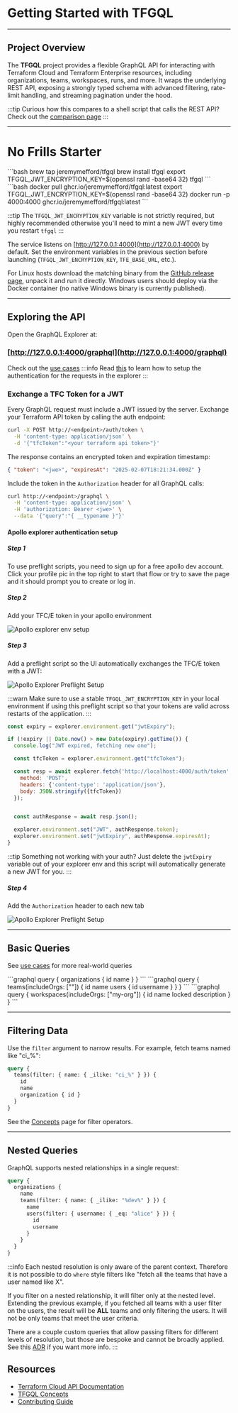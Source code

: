 
# Getting Started with TFGQL

---

## Project Overview

The **TFGQL** project provides a flexible GraphQL API for interacting with Terraform Cloud and Terraform Enterprise resources, including organizations, teams, workspaces, runs, and more. It wraps the underlying REST API, exposing a strongly typed schema with advanced filtering, rate-limit handling, and streaming pagination under the hood.

:::tip
Curious how this compares to a shell script that calls the REST API?  Check out the [comparison page](Concepts/direct-vs-graphql.md)
:::

---
# No Frills Starter

<Tabs>
  <TabItem value="brew" label="Homebrew" default>
    ```bash
    brew tap jeremymefford/tfgql
    brew install tfgql
    export TFGQL_JWT_ENCRYPTION_KEY=$(openssl rand -base64 32)
    tfgql
    ```
  </TabItem>
  <TabItem value="container" label="Docker">
    ```bash
    docker pull ghcr.io/jeremymefford/tfgql:latest
    export TFGQL_JWT_ENCRYPTION_KEY=$(openssl rand -base64 32)
    docker run -p 4000:4000 ghcr.io/jeremymefford/tfgql:latest
    ```
  </TabItem>
</Tabs>

:::tip
The `TFGQL_JWT_ENCRYPTION_KEY` variable is not strictly required, but highly recommended otherwise you'll need to mint a new JWT every time you restart `tfgql`
:::

The service listens on [http://127.0.0.1:4000](http://127.0.0.1:4000) by default. Set the environment
variables in the previous section before launching (`TFGQL_JWT_ENCRYPTION_KEY`,
`TFE_BASE_URL`, etc.).

For Linux hosts download the matching binary from the
[GitHub release page](https://github.com/jeremymefford/tfgql/releases), unpack
it and run it directly. Windows users should deploy via the Docker container (no
native Windows binary is currently published).

---

## Exploring the API

Open the GraphQL Explorer at:


### [http://127.0.0.1:4000/graphql](http://127.0.0.1:4000/graphql)


Check out the [use cases](Use%20Cases/use-cases.md)
:::info
Read [this](#exchange-a-tfc-token-for-a-jwt) to learn how to setup the authentication for the requests 
in the explorer
:::

### Exchange a TFC Token for a JWT

Every GraphQL request must include a JWT issued by the server. Exchange your Terraform API token by calling the auth endpoint:

```bash
curl -X POST http://<endpoint>/auth/token \
  -H 'content-type: application/json' \
  -d '{"tfcToken":"<your terraform api token>"}'
```

The response contains an encrypted token and expiration timestamp:

```json
{ "token": "<jwe>", "expiresAt": "2025-02-07T18:21:34.000Z" }
```

Include the token in the `Authorization` header for all GraphQL calls:

```bash
curl http://<endpoint>/graphql \
  -H 'content-type: application/json' \
  -H 'authorization: Bearer <jwe>' \
  --data '{"query":"{ __typename }"}'
```

#### Apollo explorer authentication setup

##### Step 1
To use preflight scripts, you need to sign up for a free apollo dev account. Click your profile pic in the top right to start
that flow or try to save the page and it should prompt you to create or log in.

##### Step 2
Add your TFC/E token in your apollo environment

![Apollo explorer env setup](./assets/envvar.png)

##### Step 3
Add a preflight script so the UI automatically exchanges the TFC/E token with a JWT:

![Apollo Explorer Preflight Setup](./assets/preflight.png)

:::warn
Make sure to use a stable `TFGQL_JWT_ENCRYPTION_KEY` in your local environment if using this preflight script so that your tokens are valid across restarts of the application.
:::

```js
const expiry = explorer.environment.get("jwtExpiry");

if (!expiry || Date.now() > new Date(expiry).getTime()) {
  console.log("JWT expired, fetching new one");

  const tfcToken = explorer.environment.get("tfcToken");

  const resp = await explorer.fetch('http://localhost:4000/auth/token', {
    method: 'POST',
    headers: {'content-type': 'application/json'},
    body: JSON.stringify({tfcToken})
  });


  const authResponse = await resp.json();

  explorer.environment.set("JWT", authResponse.token);
  explorer.environment.set("jwtExpiry", authResponse.expiresAt);
}
```

:::tip
Something not working with your auth?  Just delete the `jwtExpiry` variable out of your explorer env and this script will automatically generate a new JWT for you.
:::

##### Step 4
Add the `Authorization` header to each new tab

![Apollo Explorer Preflight Setup](./assets/header.png)


---

## Basic Queries

See [use cases](Use%20Cases/use-cases.md) for more real-world queries

<Tabs>
  <TabItem value="orgs" label="Orgs" default>
    ```graphql
      query {
        organizations {
          id
          name
        }
      }
    ```
  </TabItem>
  <TabItem value="teams" label="Teams & Users" default>
    ```graphql
      query {
        teams(includeOrgs: ["<my-org>"]) {
          id
          name
          users {
            id
            username
          }
        }
      }
    ```
  </TabItem>
  <TabItem value="workspaces" label="Workspaces" default>
  ```graphql
    query {
      workspaces(includeOrgs: ["my-org"]) {
        id
        name
        locked
        description
      }
    }
  ```
  </TabItem>
</Tabs>

---

## Filtering Data

Use the `filter` argument to narrow results. For example, fetch teams named like "ci_%":

```graphql
query {
  teams(filter: { name: { _ilike: "ci_%" } }) {
    id
    name
    organization { id }
  }
}
```

See the [Concepts](Concepts/) page for filter operators.

---

## Nested Queries

GraphQL supports nested relationships in a single request:

```graphql
query {
  organizations {
    name
    teams(filter: { name: { _ilike: "%dev%" } }) {
      name
      users(filter: { username: { _eq: "alice" } }) {
        id
        username
      }
    }
  }
}
```

:::info
Each nested resolution is only aware of the parent context.  Therefore it is not possible to do `where` style filters like "fetch all the teams that have a user named like X".

If you filter on a nested relationship, it will filter only at the nested level.  Extending the previous example, if you fetched all teams with a user filter on the users, the result will be **ALL** teams and only filtering the users.  It will not be only teams that meet the user criteria.

There are a couple custom queries that allow passing filters for different levels of resolution, but those are bespoke and cannot be broadly applied.  See this [ADR](Architecture%20Decision%20Records/filter-vs-where.md) if you want more info.
:::

## Resources

- [Terraform Cloud API Documentation](https://www.terraform.io/cloud-docs/api)
- [TFGQL Concepts](Concepts/)
- [Contributing Guide](Contributing/)